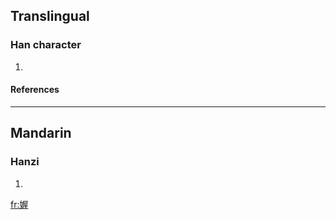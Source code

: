 ==Translingual==
===Han character===
{{Han char|rn=38|rad=女|as=09|sn=12|four=|canj=女尸一土 (VSMG), X女尸一土 (XVSMG)}}
# {{defn|Han|sort=女09}}
====References====
{{Han ref|kx=0266.240|dkj=06485|dj=0533.280|hdz=21069.110|uh=5A89|ud=23177}}

----
==Mandarin==
===Hanzi===
{{cmn-hanzi|pin=[[wū]] ([[wu1]])|wg=wu<sup>1</sup>}}
# {{defn|Mandarin}}

[[fr:媉]]